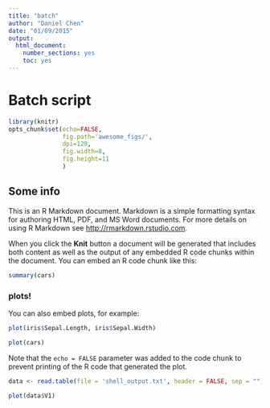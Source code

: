 ```yaml
---
title: "batch"
author: "Daniel Chen"
date: "01/09/2015"
output:
  html_document:
    number_sections: yes
    toc: yes
---
```

# Batch script
```r
library(knitr)
opts_chunk$set(echo=FALSE,
               fig.path='awesome_figs/',
               dpi=120,
               fig.width=8,
               fig.height=11
               )
```

## Some info
This is an R Markdown document. Markdown is a simple formatting syntax for authoring HTML, PDF, and MS Word documents. For more details on using R Markdown see <http://rmarkdown.rstudio.com>.

When you click the **Knit** button a document will be generated that includes both content as well as the output of any embedded R code chunks within the document. You can embed an R code chunk like this:

```r
summary(cars)
```

### plots!
You can also embed plots, for example:

```r
plot(iris$Sepal.Length, iris$Sepal.Width)
```

```r
plot(cars)
```

Note that the `echo = FALSE` parameter was added to the code chunk to prevent printing of the R code that generated the plot.


```r
data <- read.table(file = 'shell_output.txt', header = FALSE, sep = "")
```

```r
plot(data$V1)
```


